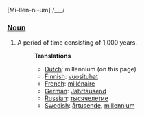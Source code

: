 [Mi-llen-ni-um] /___/

===[[Noun]]===
#A period of time consisting of 1,000 years.
#:'''Translations'''
#:*[[Dutch]]: millennium (on this page)
#:*[[Finnish]]: [[vuosituhat]]
#:*[[French]]: [[millénaire]]
#:*[[German]]: [[Jahrtausend]]
#:*[[Russian]]: [[тысячелетие]]
#:*[[Swedish]]: [[årtusende]], [[millennium]]